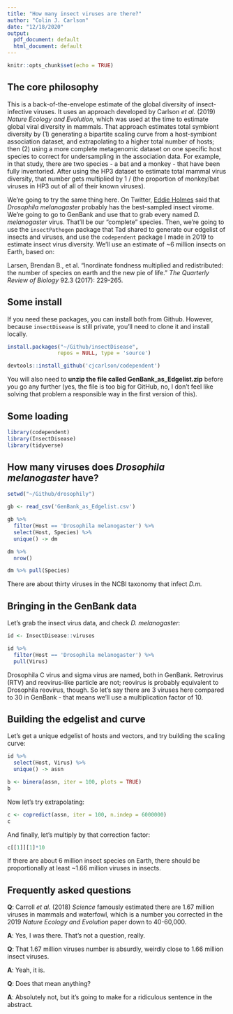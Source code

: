 ```yaml
---
title: "How many insect viruses are there?"
author: "Colin J. Carlson"
date: "12/18/2020"
output:
  pdf_document: default
  html_document: default
---
```


```r
knitr::opts_chunk$set(echo = TRUE)
```

## The core philosophy

This is a back-of-the-envelope estimate of the global diversity of insect-infective viruses. It uses an approach developed by Carlson _et al._ (2019) _Nature Ecology and Evolution_, which was used at the time to estimate global viral diversity in mammals. That approach estimates total symbiont diversity by (1) generating a bipartite scaling curve from a host-symbiont association dataset, and extrapolating to a higher total number of hosts; then (2) using a more complete metagenomic dataset on one specific host species to correct for undersampling in the association data. For example, in that study, there are two species - a bat and a monkey - that have been fully inventoried. After using the HP3 dataset to estimate total mammal virus diversity, that number gets multiplied by 1 / (the proportion of monkey/bat viruses in HP3 out of all of their known viruses). 

We're going to try the same thing here. On Twitter, [Eddie Holmes](https://twitter.com/edwardcholmes/status/1340091156185509888) said that _Drosophila melanogaster_ probably has the best-sampled insect virome. We're going to go to GenBank and use that to grab every named _D. melanogaster_ virus. That'll be our "complete" species. Then, we're going to use the `insectPathogen` package that Tad shared to generate our edgelist of insects and viruses, and use the `codependent` package I made in 2019 to estimate insect virus diversity. We'll use an estimate of ~6 million insects on Earth, based on:

Larsen, Brendan B., et al. "Inordinate fondness multiplied and redistributed: the number of species on earth and the new pie of life." _The Quarterly Review of Biology_ 92.3 (2017): 229-265.

## Some install

If you need these packages, you can install both from Github. However, because `insectDisease` is still private, you'll need to clone it and install locally.

```r
install.packages("~/Github/insectDisease", 
                repos = NULL, type = 'source')

devtools::install_github('cjcarlson/codependent')
```

You will also need to **unzip the file called GenBank_as_Edgelist.zip** before you go any further (yes, the file is too big for GitHub, no, I don't feel like solving that problem a responsible way in the first version of this).

## Some loading

```r
library(codependent)
library(InsectDisease)
library(tidyverse)
```

## How many viruses does _Drosophila melanogaster_ have?

```r
setwd("~/Github/drosophily")

gb <- read_csv('GenBank_as_Edgelist.csv')

gb %>% 
  filter(Host == 'Drosophila melanogaster') %>%
  select(Host, Species) %>%
  unique() -> dm

dm %>%
  nrow()

dm %>% pull(Species)
```

There are about thirty viruses in the NCBI taxonomy that infect _D.m._

## Bringing in the GenBank data

Let's grab the insect virus data, and check _D. melanogaster_:

```r
id <- InsectDisease::viruses

id %>% 
  filter(Host == 'Drosophila melanogaster') %>%
  pull(Virus)

```

Drosophila C virus and sigma virus are named, both in GenBank. Retrovirus (RTV) and reovirus-like particle are not; reovirus is probably equivalent to Drosophila reovirus, though. So let's say there are 3 viruses here compared to 30 in GenBank - that means we'll use a multiplication factor of 10.

## Building the edgelist and curve

Let's get a unique edgelist of hosts and vectors, and try building the scaling curve:

```r

id %>% 
  select(Host, Virus) %>%
  unique() -> assn

b <- binera(assn, iter = 100, plots = TRUE)
b 

```

Now let's try extrapolating:

```r
c <- copredict(assn, iter = 100, n.indep = 6000000)
c
```

And finally, let's multiply by that correction factor:

```r
c[[1]][1]*10
```

If there are about 6 million insect species on Earth, there should be proportionally at least ~1.66 million viruses in insects.

## Frequently asked questions

**Q**: Carroll _et al._ (2018) _Science_ famously estimated there are 1.67 million viruses in mammals and waterfowl, which is a number you corrected in the 2019 _Nature Ecology and Evolution_ paper down to 40-60,000.

**A**: Yes, I was there. That's not a question, really.

**Q**: That 1.67 million viruses number is absurdly, weirdly close to 1.66 million insect viruses.

**A**: Yeah, it is.

**Q**: Does that mean anything?

**A**: Absolutely not, but it's going to make for a ridiculous sentence in the abstract.
